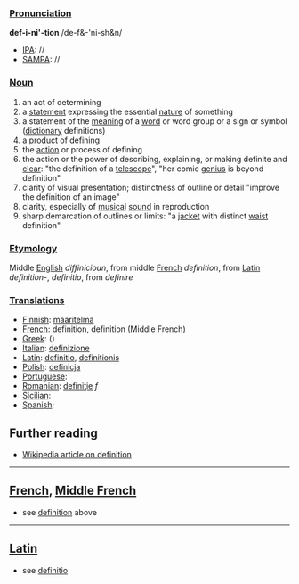 ===[[Pronunciation]]===

'''def-i-ni'-tion'''     /de-f&-'ni-sh&n/
*[[IPA]]: //
*[[SAMPA]]: //

===[[Noun]]===

# an act of determining
# a [[statement]] expressing the essential [[nature]] of something
# a statement of the [[meaning]] of a [[word]] or word group or a sign or symbol ([[dictionary]] definitions)
# a [[product]] of defining
# the [[action]] or process of defining
# the action or the power of describing, explaining, or making definite and [[clear]]: "the definition of a [[telescope]]", "her comic [[genius]] is beyond definition"
# clarity of visual presentation; distinctness of outline or detail "improve the definition of an image"
# clarity, especially of [[musical]] [[sound]] in reproduction
# sharp demarcation of outlines or limits: "a [[jacket]] with distinct [[waist]] definition"

===[[Etymology]]===

Middle [[English]] ''diffinicioun'', from middle [[French]] ''definition'', from [[Latin]] ''definition-'', ''definitio'', from ''definire''

===[[Translations]]===

*[[Finnish]]: [[määritelmä]]
*[[French]]: definition, definition (Middle French)
*[[Greek]]: [[]] ()
*[[Italian]]: [[definizione]]
*[[Latin]]: [[definitio]], [[definitionis]]
*[[Polish]]: [[definicja]]
*[[Portuguese]]: [[]]
*[[Romanian]]: [[definiţie]] ''f''
*[[Sicilian]]: [[]]
*[[Spanish]]: [[]]

== Further reading ==

* [[w:definition|Wikipedia article on definition]]
----
==[[French]], [[Middle French]]==

*see [[definition]] above
----
==[[Latin]]==

*see [[definitio]]